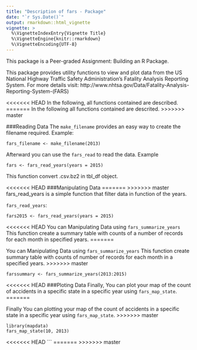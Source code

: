 ---
title: "Description of fars - Package"
date: "`r Sys.Date()`"
output: rmarkdown::html_vignette
vignette: >
  %\VignetteIndexEntry{Vignette Title}
  %\VignetteEngine{knitr::rmarkdown}
  %\VignetteEncoding{UTF-8}
---

This package is a Peer-graded Assignment: Building an R Package.

This package provides utility functions to view and plot data from the US National Highway Traffic Safety Administration's Fatality Analysis Reporting System. For more details visit: http://www.nhtsa.gov/Data/Fatality-Analysis-Reporting-System-(FARS)

<<<<<<< HEAD
In the following, all functions contained are described. 
=======
In the following all functions contained are descrited. 
>>>>>>> master


###Reading Data
The `make_filename` provides an easy way to create the filename required. Example:
```
fars_filename <- make_filename(2013)
```

Afterward you can use the `fars_read` to read the data. Example
```
fars <- fars_read_years(years = 2015)
```
This function convert .csv.bz2 in tbl_df object. 


<<<<<<< HEAD
###Manipulating Data
=======
>>>>>>> master
fars_read_years  is a simple function that filter data in function of the years.

`fars_read_years`:
```
fars2015 <- fars_read_years(years = 2015)
```

<<<<<<< HEAD
You can Manipulating Data using `fars_summarize_years` This function create a summary table with counts of a number of records for each month in specified years.
=======

You can Manipulating Data using `fars_summarize_years` This function create summary table with counts of number of records for each month in a specified years.
>>>>>>> master

```
farssummary <- fars_summarize_years(2013:2015)
```
<<<<<<< HEAD
###Ploting Data
Finally, You can plot your map of the count of accidents in a specific state in a specific year using `fars_map_state`.
=======

Finally You can  plotting your map of the count of accidents in a specific state in a specific year using `fars_map_state`.
>>>>>>> master

```
library(mapdata)
fars_map_state(10, 2013)
```
<<<<<<< HEAD
```
=======
>>>>>>> master

